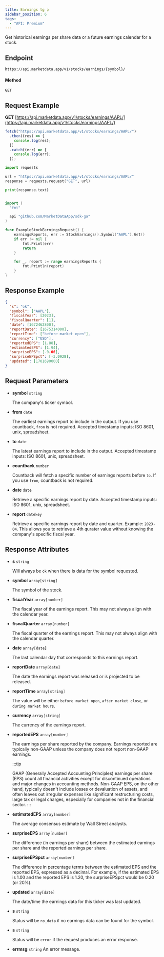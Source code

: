 ```yaml
---
title: Earnings tg p
sidebar_position: 6
tags:
  - "API: Premium"
---
```


Get historical earnings per share data or a future earnings calendar for a stock.


## Endpoint
```
https://api.marketdata.app/v1/stocks/earnings/{symbol}/
```

#### Method
```
GET
```
## Request Example

<Tabs>
<TabItem value="HTTP" label="HTTP" default>

**GET** [https://api.marketdata.app/v1/stocks/earnings/AAPL/](https://api.marketdata.app/v1/stocks/earnings/AAPL/)

</TabItem>
<TabItem value="NodeJS" label="NodeJS">

```js title="app.js"
fetch("https://api.marketdata.app/v1/stocks/earnings/AAPL/")
  .then((res) => {
    console.log(res);
  })
  .catch((err) => {
    console.log(err);
  });
```

</TabItem>
<TabItem value="Python" label="Python">

```python title="app.py"
import requests

url = "https://api.marketdata.app/v1/stocks/earnings/AAPL/"
response = requests.request("GET", url)

print(response.text)
```

</TabItem>
<TabItem value="Go" label="Go">

```go title="stockEarnings.go"

import (
  "fmt"

  api "github.com/MarketDataApp/sdk-go"
)

func ExampleStockEarningsRequest() {
	earningsReports, err := StockEarnings().Symbol("AAPL").Get()
	if err != nil {
		fmt.Print(err)
		return
	}

	for _, report := range earningsReports {
		fmt.Println(report)
	}
}
```
</TabItem>
</Tabs>

## Response Example

```json
{
  "s": "ok",
  "symbol": ["AAPL"],
  "fiscalYear": [2023],
  "fiscalQuarter": [1],
  "date": [1672462800],
  "reportDate": [1675314000],
  "reportTime": ["before market open"],
  "currency": ["USD"],
  "reportedEPS": [1.88],
  "estimatedEPS": [1.94],
  "surpriseEPS": [-0.06],
  "surpriseEPSpct": [-3.0928],
  "updated": [1701690000]
}
```

## Request Parameters

<Tabs>
<TabItem value="required" label="Required" default>

- **symbol** `string`

  The company's ticker symbol.

</TabItem>
<TabItem value="Optional" label="Optional">

- **from** `date`

  The earliest earnings report to include in the output. If you use countback, `from` is not required. Accepted timestamp inputs: ISO 8601, unix, spreadsheet.

- **to** `date`

  The latest earnings report to include in the output. Accepted timestamp inputs: ISO 8601, unix, spreadsheet.

- **countback** `number`

  Countback will fetch a specific number of earnings reports before `to`. If you use `from`, countback is not required.

- **date** `date`

  Retrieve a specific earnings report by date. Accepted timestamp inputs: ISO 8601, unix, spreadsheet.

- **report** `datekey`

  Retrieve a specific earnings report by date and quarter. Example: `2023-Q4`. This allows you to retrieve a 4th qurater value without knowing the company's specific fiscal year.

</TabItem>
</Tabs>

## Response Attributes

<Tabs>
<TabItem value="Success" label="Success" default>

- **s** `string`

  Will always be `ok` when there is data for the symbol requested.

- **symbol** `array[string]`

  The symbol of the stock.

- **fiscalYear** `array[number]`

  The fiscal year of the earnings report. This may not always align with the calendar year.

- **fiscalQuarter** `array[number]`

  The fiscal quarter of the earnings report. This may not always align with the calendar quarter.

- **date** `array[date]`

  The last calendar day that corresponds to this earnings report.

- **reportDate** `array[date]`

  The date the earnings report was released or is projected to be released.

- **reportTime** `array[string]`

  The value will be either `before market open`, `after market close`, or `during market hours`.

- **currency** `array[string]`

  The currency of the earnings report.

- **reportedEPS** `array[number]`

  The earnings per share reported by the company. Earnings reported are typically non-GAAP unless the company does not report non-GAAP earnings.

  :::tip

  GAAP (Generally Accepted Accounting Principles) earnings per share (EPS) count all financial activities except for discontinued operations and major changes in accounting methods. Non-GAAP EPS, on the other hand, typically doesn't include losses or devaluation of assets, and often leaves out irregular expenses like significant restructuring costs, large tax or legal charges, especially for companies not in the financial sector.
  :::

- **estimatedEPS** `array[number]`

  The average consensus estimate by Wall Street analysts.

- **surpriseEPS** `array[number]`

  The difference (in earnings per share) between the estimated earnings per share and the reported earnings per share.

- **surpriseEPSpct** `array[number]`

  The difference in percentage terms between the estimated EPS and the reported EPS, expressed as a decimal. For example, if the estimated EPS is 1.00 and the reported EPS is 1.20, the surpriseEPSpct would be 0.20 (or 20%).

- **updated** `array[date]`

  The date/time the earnings data for this ticker was last updated.

</TabItem>
<TabItem value="NoData" label="No Data">

- **s** `string`

  Status will be `no_data` if no earnings data can be found for the symbol.

</TabItem>
<TabItem value="Error" label="Error">

- **s** `string`

  Status will be `error` if the request produces an error response.

- **errmsg** `string`
  An error message.

</TabItem>
</Tabs>
